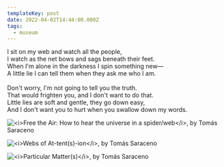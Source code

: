 ```yaml
---
templateKey: post
date: 2022-04-02T14:44:00.000Z
tags:
  - museum
---
```

I sit on my web and watch all the people,<br/>
I watch as the net bows and sags beneath their feet.<br/>
When I'm alone in the darkness I spin something new—<br/>
A little lie I can tell them when they ask me who I am.<br/><br/>
Don't worry, I'm not going to tell you the truth.<br/>
That would frighten you, and I don't want to do that.<br/>
Little lies are soft and gentle, they go down easy,<br/>
And I don't want you to hurt when you swallow down my words.

![](../../assets/art/20220402-IMG_1374.jpg "<i>Free the Air: How to hear the universe in a spider/web</i>, by Tomás Saraceno")

![](../../assets/art/20220402-IMG_1398.jpg "<i>Webs of At-tent(s)-ion</i>, by Tomás Saraceno")

![](../../assets/art/20220402-IMG_1414.jpg "<i>Particular Matter(s)</i>, by Tomás Saraceno")